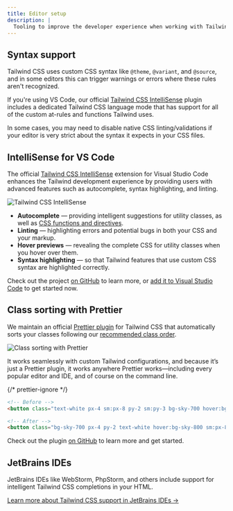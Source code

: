 ```yaml
---
title: Editor setup
description: |
  Tooling to improve the developer experience when working with Tailwind CSS.
---
```


## Syntax support

Tailwind CSS uses custom CSS syntax like `@theme`, `@variant`, and `@source`, and in some editors this can trigger warnings or errors where these rules aren't recognized.

If you're using VS Code, our official [Tailwind CSS IntelliSense](https://marketplace.visualstudio.com/items?itemName=bradlc.vscode-tailwindcss) plugin includes a dedicated Tailwind CSS language mode that has support for all of the custom at-rules and functions Tailwind uses.

In some cases, you may need to disable native CSS linting/validations if your editor is very strict about the syntax it expects in your CSS files.

## IntelliSense for VS Code

The official [Tailwind CSS IntelliSense](https://marketplace.visualstudio.com/items?itemName=bradlc.vscode-tailwindcss) extension for Visual Studio Code enhances the Tailwind development experience by providing users with advanced features such as autocomplete, syntax highlighting, and linting.

![Tailwind CSS IntelliSense](https://tailwindcss.com/_next/static/media/intellisense.c22de782.png)

- **Autocomplete** — providing intelligent suggestions for utility classes, as well as [CSS functions and directives](https://tailwindcss.com/docs/functions-and-directives).
- **Linting** — highlighting errors and potential bugs in both your CSS and your markup.
- **Hover previews** — revealing the complete CSS for utility classes when you hover over them.
- **Syntax highlighting** — so that Tailwind features that use custom CSS syntax are highlighted correctly.

Check out the project [on GitHub](https://github.com/tailwindcss/intellisense) to learn more, or [add it to Visual Studio Code](vscode:extension/bradlc.vscode-tailwindcss) to get started now.

## Class sorting with Prettier

We maintain an official [Prettier plugin](https://github.com/tailwindlabs/prettier-plugin-tailwindcss) for Tailwind CSS that automatically sorts your classes following our [recommended class order](https://tailwindcss.com/blog/automatic-class-sorting-with-prettier#how-classes-are-sorted).

![Class sorting with Prettier](https://tailwindcss.com/_next/static/media/prettier-banner.79c40690.jpg)

It works seamlessly with custom Tailwind configurations, and because it’s just a Prettier plugin, it works anywhere Prettier works—including every popular editor and IDE, and of course on the command line.

{/* prettier-ignore */}
```html title="HTML"
<!-- Before -->
<button class="text-white px-4 sm:px-8 py-2 sm:py-3 bg-sky-700 hover:bg-sky-800">Submit</button>

<!-- After -->
<button class="bg-sky-700 px-4 py-2 text-white hover:bg-sky-800 sm:px-8 sm:py-3">Submit</button>
```

Check out the plugin [on GitHub](https://github.com/tailwindlabs/prettier-plugin-tailwindcss) to learn more and get started.

## JetBrains IDEs

JetBrains IDEs like WebStorm, PhpStorm, and others include support for intelligent Tailwind CSS completions in your HTML.

[Learn more about Tailwind CSS support in JetBrains IDEs →](https://www.jetbrains.com/help/webstorm/tailwind-css.html)
